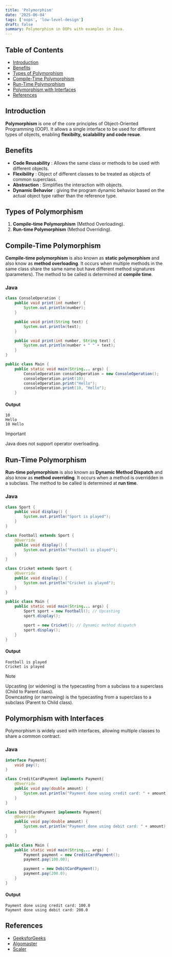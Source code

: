 ```yaml
---
title: 'Polymorphism'
date: '2025-06-04'
tags: ['oops', 'low-level-design']
draft: false
summary: Polymorphism in OOPs with examples in Java.
---
```


## Table of Contents

- [Introduction](#introduction)
- [Benefits](#benefits)
- [Types of Polymorphism](#types-of-polymorphism)
- [Compile-Time Polymorphism](#compile-time-polymorphism)
- [Run-Time Polymorphism](#run-time-polymorphism)
- [Polymorphism with Interfaces](#polymorphism-with-interfaces)
- [References](#references)

## Introduction

**Polymorphism** is one of the core principles of Object-Oriented Programming (OOP).
It allows a single interface to be used for different types of objects, enabling **flexibilty,
scalability and code resue**.

## Benefits

- **Code Reusability** : Allows the same class or methods to be used with different objects.
- **Flexibility** : Object of different classes to be treated as objects of common superclass.
- **Abstraction** : Simplifies the interaction with objects.
- **Dynamic Behavior** : giving the program dynamic behavior based on the actual object type rather than the reference type.

## Types of Polymorphism

1. **Compile-time Polymorphism** (Method Overloading).
2. **Run-time Polymorphism** (Method Overriding).

## Compile-Time Polymorphism

**Compile-time polymorphism** is also known as **static polymorphism** and also know as **method overloading**.
It occurs when multiple methods in the same class share the same name but have different method signatures (parameters). The method to be called is determined at **compile time**.

### Java

```java
class ConsoleOperation {
    public void print(int number) {
        System.out.println(number);
    }

    public void print(String text) {
        System.out.println(text);
    }

    public void print(int number, String text) {
        System.out.println(number + " " + text);
    }
}

public class Main {
    public static void main(String... args) {
        ConsoleOperation consoleOperation = new ConsoleOperation();
        consoleOperation.print(10);
        consoleOperation.print("Hello");
        consoleOperation.print(10, "Hello");
    }
```

#### Output

```
10
Hello
10 Hello
```

> [!IMPORTANT]
> Java does not support operator overloading.

## Run-Time Polymorphism

**Run-time polymorphism** is also known as **Dynamic Method Dispatch** and also know as **method overriding**.
It occurs when a method is overridden in a subclass. The method to be called is determined at **run time**.

### Java

```java
class Sport {
    public void display() {
        System.out.println("Sport is played");
    }
}

class Football extends Sport {
    @Override
    public void display() {
        System.out.println("Football is played");
    }
}

class Cricket extends Sport {
    @Override
    public void display() {
        System.out.println("Cricket is played");
    }
}

public class Main {
    public static void main(String... args) {
        Sport sport = new Football(); // Upcasting
        sport.display();

        sport = new Cricket(); // Dynamic method dispatch
        sport.display();
    }
}
```

#### Output

```
Football is played
Cricket is played
```

> [!NOTE]
> Upcasting (or widening) is the typecasting from a subclass to a superclass (Child to Parent class). <br/>Downcasting (or narrowing) is the typecasting from a superclass to a subclass (Parent to Child class).

## Polymorphism with Interfaces

Polymorphism is widely used with interfaces, allowing multiple classes to share a common contract.

### Java

```java
interface Payment{
    void pay();
}

class CreditCardPayment implements Payment{
    @Override
    public void pay(double amount) {
        System.out.println("Payment done using credit card: " + amount);
    }
}

class DebitCardPayment implements Payment{
    @Override
    public void pay(double amount) {
        System.out.println("Payment done using debit card: " + amount);
    }
}

public class Main {
    public static void main(String... args) {
        Payment payment = new CreditCardPayment();
        payment.pay(100.00);

        payment = new DebitCardPayment();
        payment.pay(200.0);
    }
}


```

#### Output

```
Payment done using credit card: 100.0
Payment done using debit card: 200.0
```

## References

- [GeeksforGeeks](https://www.geeksforgeeks.org/polymorphism-in-java/)
- [Algomaster](https://github.com/ashishps1/awesome-low-level-design/tree/main/oop/java/polymorphism)
- [Scaler](https://www.scaler.com/topics/upcasting-and-downcasting-in-java/)
